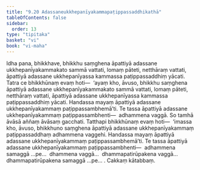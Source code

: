```yaml
---
title: "9.20 Adassaneukkhepanīyakammapaṭippassaddhikathā"
tableOfContents: false
sidebar:
  order: 13
type: "tipitaka"
basket: "vi"
book: "vi-maha"
---
```



<DynamicBreadcrumb />

<Division number="426" book="vi-maha" bookNo="3" page="464">

<Paragraph number="1869" book="vi-maha">
Idha pana, bhikkhave, bhikkhu saṃghena āpattiyā adassane ukkhepanīyakammakato sammā vattati, lomaṃ pāteti, netthāraṃ vattati, āpattiyā adassane ukkhepanīyassa kammassa paṭippassaddhiṃ yācati. Tatra ce bhikkhūnaṃ evaṃ hoti—  ‘ayaṃ kho, āvuso, bhikkhu saṃghena āpattiyā adassane ukkhepanīyakammakato sammā vattati, lomaṃ pāteti, netthāraṃ vattati, āpattiyā adassane ukkhepanīyassa kammassa paṭippassaddhiṃ yācati. Handassa mayaṃ āpattiyā adassane ukkhepanīyakammaṃ paṭippassambhemā’ti. Te tassa āpattiyā adassane ukkhepanīyakammaṃ paṭippassambhenti—  adhammena vaggā. So tamhā āvāsā aññaṃ āvāsaṃ gacchati. Tatthapi bhikkhūnaṃ evaṃ hoti—  ‘imassa kho, āvuso, bhikkhuno saṃghena āpattiyā adassane ukkhepanīyakammaṃ paṭippassaddhaṃ adhammena vaggehi. Handassa mayaṃ āpattiyā adassane ukkhepanīyakammaṃ paṭippassambhemā’ti. Te tassa āpattiyā adassane ukkhepanīyakammaṃ paṭippassambhenti—  adhammena samaggā …pe…  dhammena vaggā…  dhammapatirūpakena vaggā…  dhammapatirūpakena samaggā …pe… .

</Paragraph>
</Division>

<Paragraph number="1870" type="center" book="vi-maha">
Cakkaṃ kātabbaṃ.
</Paragraph>